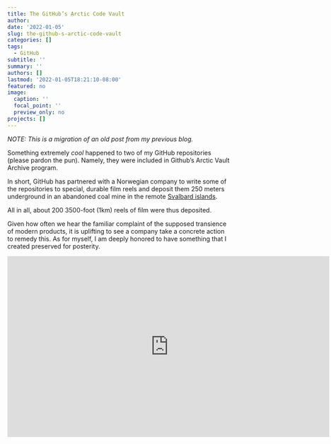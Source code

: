 ```yaml
---
title: The GitHub’s Arctic Code Vault
author: 
date: '2022-01-05'
slug: the-github-s-arctic-code-vault
categories: []
tags:
  - GitHub
subtitle: ''
summary: ''
authors: []
lastmod: '2022-01-05T18:21:10-08:00'
featured: no
image:
  caption: ''
  focal_point: ''
  preview_only: no
projects: []
---
```


*NOTE: This is a migration of an old post from my previous  blog.*
<!-- https://andleb1.wordpress.com/2020/10/02/the-githubs-arctic-code-vault/)* -->

Something extremely *cool* happened to two of my GitHub repositories (please pardon the pun). 
Namely, they were included in Github’s Arctic Vault Archive program. 

In short, GitHub has partnered with a Norwegian company to write some of the repositories to special, 
durable film reels and deposit them 250 meters underground in an abandoned coal mine in the remote [Svalbard islands](https://en.wikipedia.org/wiki/Svalbard).

All in all, about 200 3500-foot (1km) reels of film were thus deposited. 

Given how often we hear the familiar complaint of the supposed transience of modern products, 
it is uplifting to see a company take a concrete action to remedy this. 
As for myself, I am deeply honored to have something that I created preserved for posterity.

<iframe width="728" height="410" src="https://www.youtube.com/embed/fzI9FNjXQ0o"
title="YouTube video player" frameborder="0" allow="accelerometer; 
autoplay; clipboard-write; encrypted-media; gyroscope; picture-in-picture" allowfullscreen>
</iframe>